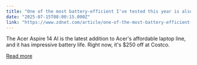 ```yaml
---
title: "One of the most battery-efficient I've tested this year is also one of the most affordable"
date: "2025-07-15T08:00:15.000Z"
link: "https://www.zdnet.com/article/one-of-the-most-battery-efficient-ive-tested-this-year-is-also-one-of-the-most-affordable/"
---
```


The Acer Aspire 14 AI is the latest addition to Acer's affordable laptop line, and it has impressive battery life. Right now, it's $250 off at Costco.

[Read more](https://www.zdnet.com/article/one-of-the-most-battery-efficient-ive-tested-this-year-is-also-one-of-the-most-affordable/)

